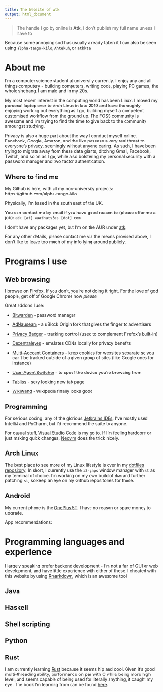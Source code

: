 ```yaml
---
title: The Website of Atk
output: html_document
---
```


> The handle I go by online is **Atk**, I don't publish my full name unless I have to

Because some annoying sod has usually already taken it I can also be seen using `alpha-tango-kilo`, `Ahtekuh`, or `atkkta`

# About me

I'm a computer science student at university currently.
I enjoy any and all things computery - building computers, writing code, playing PC games, the whole shebang.
I am male and in my 20s.

My most recent interest in the computing world has been Linux.
I moved my personal laptop over to Arch Linux in late 2019 and have thoroughly enjoying working out everything as I go, building myself a competent customised workflow from the ground up.
The FOSS community is awesome and I'm trying to find the time to give back to the community amoungst studying.

Privacy is also a huge part about the way I conduct myself online.
Facebook, Google, Amazon, and the like possess a very real threat to everyone's privacy, seemingly without anyone caring.
As such, I have been trying to migrate away from these data giants, ditching Gmail, Facebook, Twitch, and so on as I go, while also bolstering my personal security with a password manager and two factor authentication.

## Where to find me

My Github is here, with all my non-university projects: https://github.com/alpha-tango-kilo

Physically, I'm based in the south east of the UK.

You can contact me by email if you have good reason to (please offer me a job): `atk [at] aaathats3as [dot] com`

I don't have any packages yet, but I'm on the AUR under [atk](https://aur.archlinux.org/account/atk/).

For any other details, please contact me via the means provided above, I don't like to leave too much of my info lying around publicly.

<!-- TODO: add GPG public key(s) -->

# Programs I use

## Web browsing

I browse on [Firefox](https://www.mozilla.org/en-GB/firefox/new/). If you don't, you're not doing it right.
For the love of god people, get off of Google Chrome now *please*

Great addons I use:

* [Bitwarden](https://bitwarden.com/) - password manager

* [AdNauseam](https://github.com/dhowe/AdNauseam) - a uBlock Origin fork that gives the finger to advertisers

* [Privacy Badger](https://privacybadger.org/) - tracking control (used to complement Firefox's built-in)

* [Decentraleyes](https://decentraleyes.org/) - emulates CDNs locally for privacy benefits

* [Multi-Account Containers](https://addons.mozilla.org/en-GB/firefox/addon/multi-account-containers/) - keep cookies for websites separate so you can't be tracked outside of a given group of sites (like Google ones for instance)

* [User-Agent Switcher](https://addons.mozilla.org/en-GB/firefox/addon/uaswitcher) - to spoof the device you're browsing from

* [Tabliss](https://tabliss.io/) - sexy looking new tab page

* [Wikiwand](https://www.wikiwand.com/) - Wikipedia finally looks good

## Programming

For serious coding, any of the glorious [Jetbrains IDEs](https://www.jetbrains.com/).
I've mostly used IntelliJ and PyCharm, but I'd recommend the suite to anyone.

For casual stuff, [Visual Studio Code](https://github.com/microsoft/vscode) is my go to.
If I'm feeling hardcore or just making quick changes, [Neovim](https://neovim.io/) does the trick nicely.

## Arch Linux

The best place to see more of my Linux lifestyle is over in my [dotfiles repository](https://github.com/alpha-tango-kilo/dots).
In short, I currently use the `i3-gaps` window manager with `st` as my terminal of choice.
I'm working on my own build of `dwm` and further patching `st`, so keep an eye on my Github repositories for those.

## Android

My current phone is the [OnePlus 5T](https://www.gsmarena.com/oneplus_5t-8912.php).
I have no reason or spare money to upgrade.

App recommendations:

<!-- TODO -->

# Programming languages and experience

I largely speaking prefer backend development - I'm not a fan of GUI or web development, and have little experience with either of these.
I cheated with this website by using [Rmarkdown](rmarkdown.rstudio.com/), which is an awesome tool.

## Java

<!-- TODO -->

## Haskell

<!-- TODO -->

## Shell scripting

<!-- TODO -->

## Python

<!-- TODO -->

## Rust

I am currently learning [Rust](https://www.rust-lang.org/) because it seems hip and cool.
Given it's good multi-threading ability, performance on par with C while being more high level, and seems capable of being used for literally anything, it caught my eye.
The book I'm learning from can be found [here](https://doc.rust-lang.org/stable/book/title-page.html).